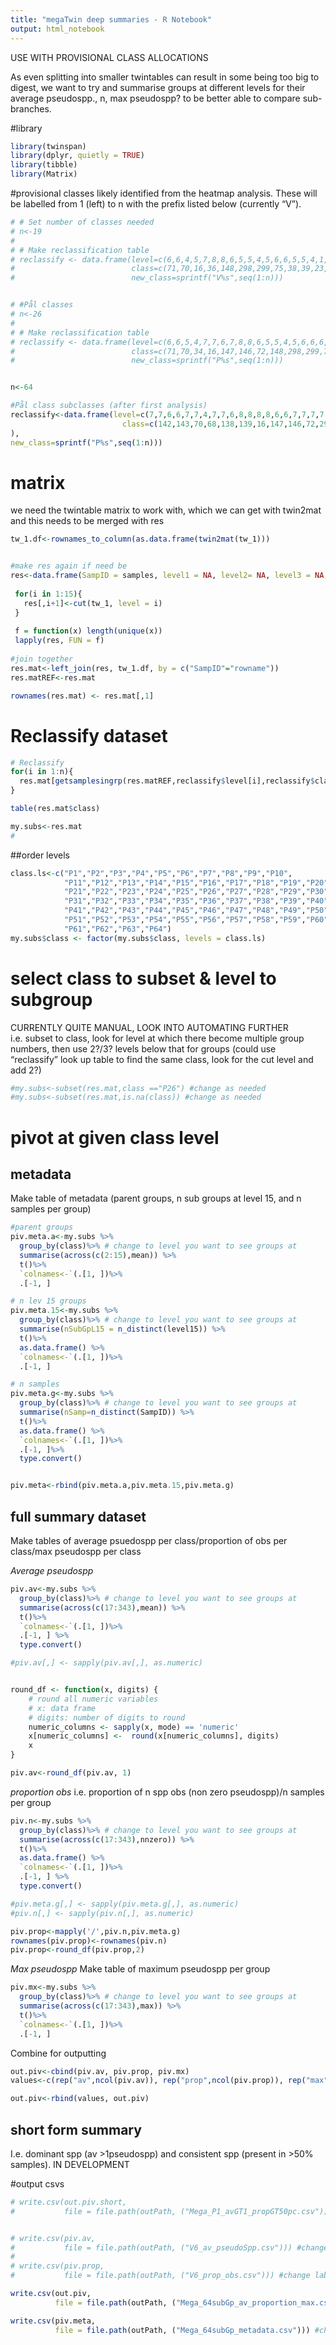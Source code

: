 ```yaml
---
title: "megaTwin deep summaries - R Notebook"
output: html_notebook
---
```

USE WITH PROVISIONAL CLASS ALLOCATIONS

As even splitting into smaller twintables can result in some being too big to digest, we want to try and summarise groups at different levels for their average pseudospp., n, max pseudospp? to be better able to compare sub-branches.

#library
```r
library(twinspan)
library(dplyr, quietly = TRUE)
library(tibble)
library(Matrix)
```

#provisional classes
likely identified from the heatmap analysis. These will be labelled from 1 (left) to n with the prefix listed below (currently "V").
```r
# # Set number of classes needed
# n<-19
# 
# # Make reclassification table
# reclassify <- data.frame(level=c(6,6,4,5,7,8,8,6,5,5,4,5,6,6,5,5,4,1,5),
#                          class=c(71,70,16,36,148,298,299,75,38,39,23,45,89,88,40,41,21,3,34),
#                          new_class=sprintf("V%s",seq(1:n)))


# #Pål classes
# n<-26
# 
# # Make reclassification table
# reclassify <- data.frame(level=c(6,6,5,4,7,7,6,7,8,8,6,5,5,4,5,6,6,6,6,7,7,5,6,6,1,6),
#                          class=c(71,70,34,16,147,146,72,148,298,299,75,38,39,23,45,89,88,81,80,164,165,43,84,85,3,83),
#                          new_class=sprintf("P%s",seq(1:n)))


n<-64

#Pål class subclasses (after first analysis)
reclassify<-data.frame(level=c(7,7,6,6,7,7,4,7,7,6,8,8,8,8,6,6,7,7,7,7,7,8,8,5,6,6,7,7,7,8,8,6,7,8,9,9,4,7,7,7,10,10,9,10,10,9,8,8,7,7,7,8,8,9,9,9,9,8,8,9,9,8,2,2),
                         class=c(142,143,70,68,138,139,16,147,146,72,296,297,298,299,75,76,154,155,157,156,158,318,319,46,94,95,180,181,182,366,367,89,176,354,710,711,20,166,167,164,1320,1321,661,1324,1325,663,344,345,173,174,175,336,337,676,677,678,679,343,340,682,683,342,6,7
),
new_class=sprintf("P%s",seq(1:n)))


```


# matrix
we need the twintable matrix to work with, which we can get with twin2mat and this needs to be merged with res
```r
tw_1.df<-rownames_to_column(as.data.frame(twin2mat(tw_1)))


#make res again if need be
res<-data.frame(SampID = samples, level1 = NA, level2= NA, level3 = NA, level4 = NA, level5 = NA, level6 = NA, level7 = NA, level8= NA, level9 = NA, level10 = NA, level11 = NA, level12 = NA, level13 = NA, level14= NA, level15 = NA)
 
 for(i in 1:15){
   res[,i+1]<-cut(tw_1, level = i)
 }
 
 f = function(x) length(unique(x))
 lapply(res, FUN = f)
 
#join together
res.mat<-left_join(res, tw_1.df, by = c("SampID"="rowname"))
res.matREF<-res.mat

rownames(res.mat) <- res.mat[,1]
```

# Reclassify dataset
```r
# Reclassify
for(i in 1:n){
  res.mat[getsamplesingrp(res.matREF,reclassify$level[i],reclassify$class[i]),"class"]<-as.character(reclassify$new_class[i])
}

table(res.mat$class)

my.subs<-res.mat
#

```


##order levels
```r
class.ls<-c("P1","P2","P3","P4","P5","P6","P7","P8","P9","P10",
            "P11","P12","P13","P14","P15","P16","P17","P18","P19","P20",
            "P21","P22","P23","P24","P25","P26","P27","P28","P29","P30",
            "P31","P32","P33","P34","P35","P36","P37","P38","P39","P40",
            "P41","P42","P43","P44","P45","P46","P47","P48","P49","P50",
            "P51","P52","P53","P54","P55","P56","P57","P58","P59","P60",
            "P61","P62","P63","P64")
my.subs$class <- factor(my.subs$class, levels = class.ls)
```






# select class to subset & level to subgroup

CURRENTLY QUITE MANUAL, LOOK INTO AUTOMATING FURTHER
i.e. subset to class, look for level at which there become multiple group numbers, then use 2?/3? levels below that for groups (could use "reclassify" look up table to find the same class, look for the cut level and add 2?)

```r
#my.subs<-subset(res.mat,class =="P26") #change as needed
#my.subs<-subset(res.mat,is.na(class)) #change as needed
```


# pivot at given class level

## metadata
Make table of metadata (parent groups, n sub groups at level 15, and n samples per group)

```r
#parent groups
piv.meta.a<-my.subs %>%
  group_by(class)%>% # change to level you want to see groups at
  summarise(across(c(2:15),mean)) %>%
  t()%>%
  `colnames<-`(.[1, ])%>%
  .[-1, ]

# n lev 15 groups
piv.meta.15<-my.subs %>%
  group_by(class)%>% # change to level you want to see groups at
  summarise(nSubGpL15 = n_distinct(level15)) %>%
  t()%>%
  as.data.frame() %>%
  `colnames<-`(.[1, ])%>%
  .[-1, ]

# n samples
piv.meta.g<-my.subs %>%
  group_by(class)%>% # change to level you want to see groups at
  summarise(nSamp=n_distinct(SampID)) %>%
  t()%>%
  as.data.frame() %>%
  `colnames<-`(.[1, ])%>%
  .[-1, ]%>%
  type.convert()


piv.meta<-rbind(piv.meta.a,piv.meta.15,piv.meta.g)
```

## full summary dataset
Make tables of average psuedospp per class/proportion of obs per class/max pseudospp per class

*Average pseudospp*
```r
piv.av<-my.subs %>%
  group_by(class)%>% # change to level you want to see groups at
  summarise(across(c(17:343),mean)) %>%
  t()%>%
  `colnames<-`(.[1, ])%>%
  .[-1, ] %>%
  type.convert()

#piv.av[,] <- sapply(piv.av[,], as.numeric)


round_df <- function(x, digits) {
    # round all numeric variables
    # x: data frame 
    # digits: number of digits to round
    numeric_columns <- sapply(x, mode) == 'numeric'
    x[numeric_columns] <-  round(x[numeric_columns], digits)
    x
}

piv.av<-round_df(piv.av, 1)
```

*proportion obs*
i.e. proportion of n spp obs (non zero pseudospp)/n samples per group
```r
piv.n<-my.subs %>%
  group_by(class)%>% # change to level you want to see groups at
  summarise(across(c(17:343),nnzero)) %>%
  t()%>%
  as.data.frame() %>%
  `colnames<-`(.[1, ])%>%
  .[-1, ] %>%
  type.convert()

#piv.meta.g[,] <- sapply(piv.meta.g[,], as.numeric)
#piv.n[,] <- sapply(piv.n[,], as.numeric)

piv.prop<-mapply('/',piv.n,piv.meta.g)
rownames(piv.prop)<-rownames(piv.n)
piv.prop<-round_df(piv.prop,2)

```

*Max pseudospp*
Make table of maximum pseudospp per group
```r
piv.mx<-my.subs %>%
  group_by(class)%>% # change to level you want to see groups at
  summarise(across(c(17:343),max)) %>%
  t()%>%
  `colnames<-`(.[1, ])%>%
  .[-1, ]
```

Combine for outputting
```r
out.piv<-cbind(piv.av, piv.prop, piv.mx)
values<-c(rep("av",ncol(piv.av)), rep("prop",ncol(piv.prop)), rep("max", ncol(piv.mx)))

out.piv<-rbind(values, out.piv)
```

## short form summary
I.e. dominant spp (av >1pseudospp) and consistent spp (present in >50% samples).
IN DEVELOPMENT

<!-- *Dominant* -->
<!-- ```{r} -->
<!-- dom.av<-piv.av%>% -->
<!--   as.data.frame() %>% -->
<!--   filter_all(any_vars(. > 1)) -->
<!-- ``` -->

<!-- *Consistent* -->
<!-- ```{r} -->
<!-- hi.prop<-piv.prop%>% -->
<!--   as.data.frame() %>% -->
<!--   filter_all(any_vars(. > 0.5)) -->
<!-- ``` -->

<!-- combine -->

<!-- ```{r} -->
<!-- short.sum<-cbind(dom.av,hi.prop) -->
<!-- values2<-c(rep("av>1",ncol(dom.av)), rep("prop>.5",ncol(hi.prop))) -->

<!-- out.piv.short<-rbind(values2, short.sum) -->


<!-- ``` -->


#output csvs

```r

# write.csv(out.piv.short, 
#           file = file.path(outPath, ("Mega_P1_avGT1_propGT50pc.csv"))) #change label


# write.csv(piv.av, 
#           file = file.path(outPath, ("V6_av_pseudoSpp.csv"))) #change label
# 
# write.csv(piv.prop, 
#           file = file.path(outPath, ("V6_prop_obs.csv"))) #change label

write.csv(out.piv, 
          file = file.path(outPath, ("Mega_64subGp_av_proportion_max.csv"))) #change label

write.csv(piv.meta, 
          file = file.path(outPath, ("Mega_64subGp_metadata.csv"))) #change label




```


